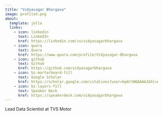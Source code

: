 ```yaml
---
title: "Vidyasagar Bhargava"
image: profile4.png
about:
  template: jolla
  links:
    - icon: linkedin
      text: LinkedIn
      href: https://linkedin.com/in/vidyasagarbhargava
    - icon: quora
      text: Quora
      href: https://www.quora.com/profile/Vidyasagar-Bhargava
    - icon: github
      text: Github
      href: https://github.com/vidyasagarbhargava
    - icon: bi-mortarboard-fill
      text: Google Scholar
      href: https://scholar.google.com/citations?user=hp6ttWQAAAAJ&hl=en
    - icon: bi-layers-fill
      text: Speaker Deck
      href: https://speakerdeck.com/vidyasagarbhargava
---
```

Lead Data Scientist at TVS Motor
